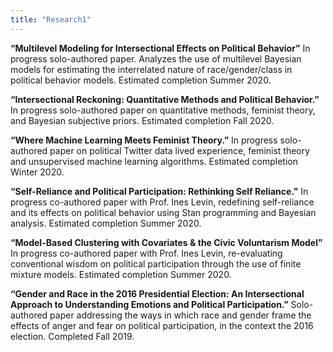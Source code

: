 ```yaml
---
title: "Research1"
---
```


**“Multilevel Modeling for Intersectional Effects on Political Behavior”** In progress solo-authored paper. Analyzes the use of multilevel Bayesian models for estimating the interrelated nature of race/gender/class in political behavior models. Estimated completion Summer 2020. 

**“Intersectional Reckoning: Quantitative Methods and Political Behavior.”** In progress solo-authored paper on quantitative methods, feminist theory, and Bayesian subjective priors. Estimated completion Fall 2020. 

**“Where Machine Learning Meets Feminist Theory.”** In progress solo-authored paper on political Twitter data lived experience, feminist theory and unsupervised machine learning algorithms. Estimated completion Winter 2020. 

**“Self-Reliance and Political Participation: Rethinking Self Reliance.”** In progress co-authored paper with Prof. Ines Levin, redefining self-reliance and its effects on political behavior using Stan programming and Bayesian analysis. Estimated completion Summer 2020.

**“Model-Based Clustering with Covariates & the Civic Voluntarism Model”** In progress co-authored paper with Prof. Ines Levin, re-evaluating conventional wisdom on political participation through the use of finite mixture models. Estimated completion Summer 2020. 

**“Gender and Race in the 2016 Presidential Election: An Intersectional Approach to**
**Understanding Emotions and Political Participation.”** Solo-authored paper addressing the ways in which race and gender frame the effects of anger and fear on political participation, in the context the 2016 election. Completed Fall 2019.
